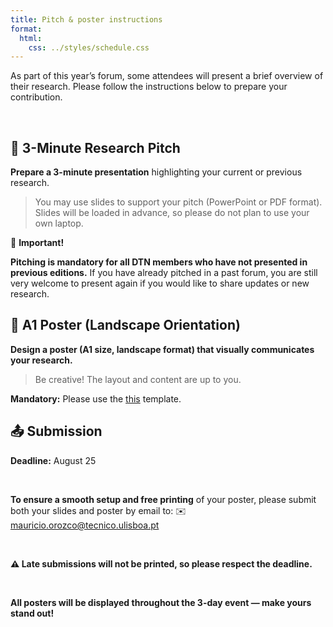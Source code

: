 ```yaml
---
title: Pitch & poster instructions
format:
  html:
    css: ../styles/schedule.css
---
```


As part of this year’s forum, some attendees will present a brief overview of their research. 
Please follow the instructions below to prepare your contribution.

<br/>


## 🔹 3-Minute Research Pitch

**Prepare a 3-minute presentation** highlighting your current or previous research.

> You may use slides to support your pitch (PowerPoint or PDF format).
> Slides will be loaded in advance, so please do not plan to use your own laptop.

📌 **Important!**

**Pitching is mandatory for all DTN members who have not presented in previous editions.**
If you have already pitched in a past forum, you are still very welcome to present again if you would like to share updates or new research.

## 🔹 A1 Poster (Landscape Orientation)

**Design a poster (A1 size, landscape format) that visually communicates your research.**

> Be creative! The layout and content are up to you.

**Mandatory:** Please use the [this](https://docs.google.com/presentation/d/1eqFZmfMZIBVxsZq9QJ1qSoJLB1ofPobw/edit?usp=sharing&ouid=105732216854601135740&rtpof=true&sd=true){target=_blank} template.


## 📤 Submission

**Deadline:** August 25

<br/> 

**To ensure a smooth setup and free printing** of your poster, please submit both your slides and poster by email to: ✉️ [mauricio.orozco@tecnico.ulisboa.pt](mailto:mauricio.orozco@tecnico.ulisboa.pt)


<br/>

**⚠️ Late submissions will not be printed, so please respect the deadline.**

<br/>

**All posters will be displayed throughout the 3-day event — make yours stand out!**